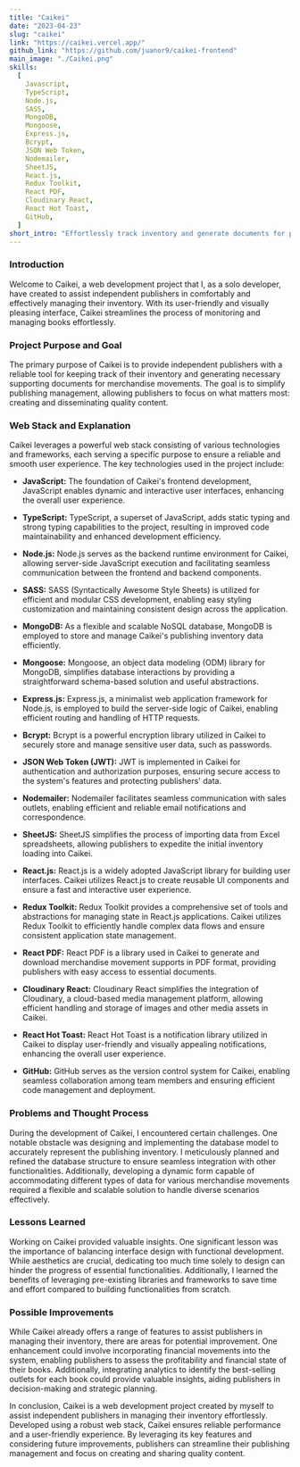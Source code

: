 ---
title: "Caikei"
date: "2023-04-23"
slug: "caikei"
link: "https://caikei.vercel.app/"
github_link: "https://github.com/juanor9/caikei-frontend"
main_image: "./Caikei.png"
skills:
  [
    Javascript,
    TypeScript,
    Node.js,
    SASS,
    MongoDB,
    Mongoose,
    Express.js,
    Bcrypt,
    JSON Web Token,
    Nodemailer,
    SheetJS,
    React.js,
    Redux Toolkit,
    React PDF,
    Cloudinary React,
    React Hot Toast,
    GitHub,
  ]
short_intro: "Effortlessly track inventory and generate documents for publishers. User-friendly interface, secure backend. Simplify operations for small-medium publishers. Reliable and visually appealing solution."
---


### Introduction
Welcome to Caikei, a web development project that I, as a solo developer, have created to assist independent publishers in comfortably and effectively managing their inventory. With its user-friendly and visually pleasing interface, Caikei streamlines the process of monitoring and managing books effortlessly.

### Project Purpose and Goal
The primary purpose of Caikei is to provide independent publishers with a reliable tool for keeping track of their inventory and generating necessary supporting documents for merchandise movements. The goal is to simplify publishing management, allowing publishers to focus on what matters most: creating and disseminating quality content.

### Web Stack and Explanation
Caikei leverages a powerful web stack consisting of various technologies and frameworks, each serving a specific purpose to ensure a reliable and smooth user experience. The key technologies used in the project include:

- **JavaScript:** The foundation of Caikei's frontend development, JavaScript enables dynamic and interactive user interfaces, enhancing the overall user experience.

- **TypeScript:** TypeScript, a superset of JavaScript, adds static typing and strong typing capabilities to the project, resulting in improved code maintainability and enhanced development efficiency.

- **Node.js:** Node.js serves as the backend runtime environment for Caikei, allowing server-side JavaScript execution and facilitating seamless communication between the frontend and backend components.

- **SASS:** SASS (Syntactically Awesome Style Sheets) is utilized for efficient and modular CSS development, enabling easy styling customization and maintaining consistent design across the application.

- **MongoDB:** As a flexible and scalable NoSQL database, MongoDB is employed to store and manage Caikei's publishing inventory data efficiently.

- **Mongoose:** Mongoose, an object data modeling (ODM) library for MongoDB, simplifies database interactions by providing a straightforward schema-based solution and useful abstractions.

- **Express.js:** Express.js, a minimalist web application framework for Node.js, is employed to build the server-side logic of Caikei, enabling efficient routing and handling of HTTP requests.

- **Bcrypt:** Bcrypt is a powerful encryption library utilized in Caikei to securely store and manage sensitive user data, such as passwords.

- **JSON Web Token (JWT):** JWT is implemented in Caikei for authentication and authorization purposes, ensuring secure access to the system's features and protecting publishers' data.

- **Nodemailer:** Nodemailer facilitates seamless communication with sales outlets, enabling efficient and reliable email notifications and correspondence.

- **SheetJS:** SheetJS simplifies the process of importing data from Excel spreadsheets, allowing publishers to expedite the initial inventory loading into Caikei.

- **React.js:** React.js is a widely adopted JavaScript library for building user interfaces. Caikei utilizes React.js to create reusable UI components and ensure a fast and interactive user experience.

- **Redux Toolkit:** Redux Toolkit provides a comprehensive set of tools and abstractions for managing state in React.js applications. Caikei utilizes Redux Toolkit to efficiently handle complex data flows and ensure consistent application state management.

- **React PDF:** React PDF is a library used in Caikei to generate and download merchandise movement supports in PDF format, providing publishers with easy access to essential documents.

- **Cloudinary React:** Cloudinary React simplifies the integration of Cloudinary, a cloud-based media management platform, allowing efficient handling and storage of images and other media assets in Caikei.

- **React Hot Toast:** React Hot Toast is a notification library utilized in Caikei to display user-friendly and visually appealing notifications, enhancing the overall user experience.

- **GitHub:** GitHub serves as the version control system for Caikei, enabling seamless collaboration among team members and ensuring efficient code management and deployment.

### Problems and Thought Process
During the development of Caikei, I encountered certain challenges. One notable obstacle was designing and implementing the database model to accurately represent the publishing inventory. I meticulously planned and refined the database structure to ensure seamless integration with other functionalities. Additionally, developing a dynamic form capable of accommodating different types of data for various merchandise movements required a flexible and scalable solution to handle diverse scenarios effectively.

### Lessons Learned
Working on Caikei provided valuable insights. One significant lesson was the importance of balancing interface design with functional development. While aesthetics are crucial, dedicating too much time solely to design can hinder the progress of essential functionalities. Additionally, I learned the benefits of leveraging pre-existing libraries and frameworks to save time and effort compared to building functionalities from scratch.

### Possible Improvements
While Caikei already offers a range of features to assist publishers in managing their inventory, there are areas for potential improvement. One enhancement could involve incorporating financial movements into the system, enabling publishers to assess the profitability and financial state of their books. Additionally, integrating analytics to identify the best-selling outlets for each book could provide valuable insights, aiding publishers in decision-making and strategic planning.

In conclusion, Caikei is a web development project created by myself to assist independent publishers in managing their inventory effortlessly. Developed using a robust web stack, Caikei ensures reliable performance and a user-friendly experience. By leveraging its key features and considering future improvements, publishers can streamline their publishing management and focus on creating and sharing quality content.

